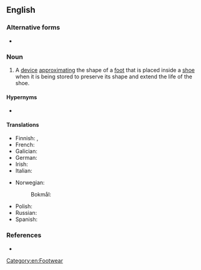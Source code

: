{{also|shoetree}}

==English==

===Alternative forms===
* {{l|en|shoetree}}

===Noun===
{{en-noun}}

# A [[device]] [[approximating]] the shape of a [[foot]] that is placed inside a [[shoe]] when it is being stored to preserve its shape and extend the life of the shoe.

====Hypernyms====
* {{l|en|tree}} {{qualifier|structurally}}

====Translations====
{{trans-top|device to preserve the shape of a shoe}}
* Finnish: {{t+|fi|lepolesti}}, {{t+|fi|lesti}}
* French: {{t+|fr|embauchoir|m}}
* Galician: {{t+|gl|forma|f}}
* German: {{t|de|Schuhspanner|m}}
* Irish: {{t|ga|brógchrann|m}}
* Italian: {{t|it|tendiscarpe|m}}
{{trans-mid}}
* Norwegian:
*: Bokmål: {{t+|nb|skoblokk|m}}
* Polish: {{t+|pl|prawidło|n}}
* Russian: {{t|ru|растя́жка для о́буви|f|sc=Cyrl}}
* Spanish: {{t+|es|horma|f}}
{{trans-bottom}}

===References===
* {{pedia}}

[[Category:en:Footwear]]
